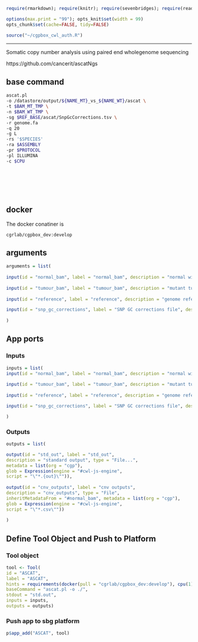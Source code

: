 
```r
require(rmarkdown); require(knitr); require(sevenbridges); require(readr)

options(max.print = "99"); opts_knit$set(width = 99)
opts_chunk$set(cache=FALSE, tidy=FALSE)

source("~/cgpbox_cwl_auth.R")

```

<hr>

Somatic copy number analysis using paired end wholegenome sequencing

https://github.com/cancerit/ascatNgs

## base command

```sh
ascat.pl
-o /datastore/output/${NAME_MT}_vs_${NAME_WT}/ascat \
-t $BAM_MT_TMP \
-n $BAM_WT_TMP \
-sg $REF_BASE/ascat/SnpGcCorrections.tsv \
-r genome.fa
-q 20
-g L
-rs '$SPECIES'
-ra $ASSEMBLY
-pr $PROTOCOL
-pl ILLUMINA
-c $CPU

```

<br><br><br><br>

## docker 

The docker conatiner is

``` cgrlab/cgpbox_dev:develop ```

## arguments

```r
arguments = list(
  
input(id = "normal_bam", label = "normal_bam", description = "normal wildtype bam", type = "File", prefix = "-n"),
  
input(id = "tumour_bam", label = "tumour_bam", description = "mutant tumour bam", type = "File", prefix = "-t"),
  
input(id = "reference", label = "reference", description = "genome reference", type = "File", prefix = "-r"),

input(id = "snp_gc_corrections", label = "SNP GC corrections file", description = "SNP GC corrections file", type = "File", prefix = "-sg")
  
)

```

## App ports {.tabset .tabset-fade .tabset-tabs}

### Inputs

```r

inputs = list(
input(id = "normal_bam", label = "normal_bam", description = "normal wildtype bam", type = "File", prefix = "-n"),
  
input(id = "tumour_bam", label = "tumour_bam", description = "mutant tumour bam", type = "File", prefix = "-t"),
  
input(id = "reference", label = "reference", description = "genome reference", type = "File", prefix = "-r"),

input(id = "snp_gc_corrections", label = "SNP GC corrections file", description = "SNP GC corrections file", type = "File", prefix = "-sg")

)

```

### Outputs

```r

outputs = list(

output(id = "std_out", label = "std_out", 
description = "standard output", type = "File...",
metadata = list(org = "cgp"),
glob = Expression(engine = "#cwl-js-engine",
script = "\"*.{out}\"")),
  
output(id = "cnv_outputs", label = "cnv outputs", 
description = "cnv_outputs", type = "File",
inheritMetadataFrom = "#normal_bam", metadata = list(org = "cgp"),
glob = Expression(engine = "#cwl-js-engine",
script = "\"*.csv\""))
  
)


```

## Define Tool Object and Push to Platform {.tabset .tabset-fade .tabset-tabs}
  
### Tool object

```r

tool <- Tool(
id = "ASCAT", 
label = "ASCAT",
hints = requirements(docker(pull = "cgrlab/cgpbox_dev:develop"), cpu(1), mem(1000)),
baseCommand = "ascat.pl -o ./",
stdout = "std.out",
inputs = inputs,
outputs = outputs)


```

### Push app to sbg platform

```r

p$app_add("ASCAT", tool)


```

